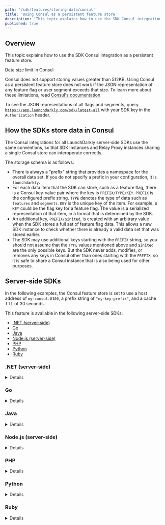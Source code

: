 ```yaml
---
path: '/sdk/features/storing-data/consul'
title: 'Using Consul as a persistent feature store'
description: 'This topic explains how to use the SDK Consul integration as a persistent feature store.'
published: true
---
```


## Overview

This topic explains how to use the SDK Consul integration as a persistent feature store.

<Callout intent="alert">
<CalloutTitle>Data size limit in Consul</CalloutTitle>
<CalloutDescription>

Consul does not support storing values greater than 512KB. Using Consul as a persistent feature store does not work if the JSON representation of any feature flag or user segment exceeds that size. To learn more about these limitations, read [Consul's documentation](https://www.consul.io/docs/troubleshoot/faq#q-what-is-the-per-key-value-size-limitation-for-consul-s-key-value-store).

To see the JSON representations of all flags and segments, query <code>https://app.launchdarkly.com/sdk/latest-all</code> with your SDK key in the `Authorization` header.

</CalloutDescription>
</Callout>

## How the SDKs store data in Consul

The Consul integrations for all LaunchDarkly server-side SDKs use the same conventions, so that SDK instances and Relay Proxy instances sharing a single Consul store can interoperate correctly.

The storage schema is as follows:

- There is always a "prefix" string that provides a namespace for the overall data set. If you do not specify a prefix in your configuration, it is `launchdarkly`.
- For each data item that the SDK can store, such as a feature flag, there is a Consul key-value pair where the key is `PREFIX/TYPE/KEY`. `PREFIX` is the configured prefix string. `TYPE` denotes the type of data such as `features` and `segments`. `KEY` is the unique key of the item. For example, a `KEY` could be the flag key for a feature flag. The value is a serialized representation of that item, in a format that is determined by the SDK.
- An additional key, `PREFIX/$inited`, is created with an arbitrary value when the SDK stores a full set of feature flag data. This allows a new SDK instance to check whether there is already a valid data set that was stored earlier.
- The SDK may use additional keys starting with the `PREFIX` string, so you should not assume that the `TYPE` values mentioned above and `$inited` are the only possible keys. But the SDK never adds, modifies, or removes any keys in Consul other than ones starting with the `PREFIX`, so it is safe to share a Consul instance that is also being used for other purposes.

## Server-side SDKs

In the following examples, the Consul feature store is set to use a host address of `my-consul:8100`, a prefix string of `"my-key-prefix"`, and a cache TTL of 30 seconds.

This feature is available in the following server-side SDKs:

* [.NET (server-side)](#net-server-side)
* [Go](#go)
* [Java](#java)
* [Node.js (server-side)](#nodejs-server-side)
* [PHP](#php)
* [Python](#python)
* [Ruby](#ruby)

### .NET (server-side)

<Details summary="Expand .NET (server-side) code sample">

If using the .NET SDK, you must install the additional package [`LaunchDarkly.ServerSdk.Consul`](https://github.com/launchdarkly/dotnet-server-sdk-consul).

<CodeTabs
  defaultValue="dotnet"
  values={[
    { label: '.NET', value: 'dotnet', },
  ]
}>

<CodeTabItem value="dotnet">

```csharp
using LaunchDarkly.Sdk.Server;
using LaunchDarkly.Sdk.Server.Integrations;
var config = Configuration.Builder(sdkKey)
    .DataStore(
        Components.PersistentDataStore(
            Consul.DataStore().Address("http://my-consul:8100")
        ).CacheSeconds(30)
    )
    .Build();
var client = new LDClient(config);
// Before version 6.0, the syntax was different:

using LaunchDarkly.Client;
using LaunchDarkly.Client.Consul;

var store = ConsulComponents.ConsulFeatureStore()
    .WithAddress(new Uri("http://my-consul:8100"))
    .WithCaching(FeatureStoreCacheConfig.Enabled.WithTtlSeconds(30));

var config = Configuration.Default(sdkKey)
    .WithFeatureStoreFactory(store);
var client = new LDClient(config);
```
</CodeTabItem>
</CodeTabs>

To learn more, read [`dotnet-server-sdk-consul`](https://github.com/launchdarkly/dotnet-server-sdk-consul).
</Details>

### Go

<Details summary="Expand Go code sample">

The Go integration is in [`github.com/launchdarkly/go-server-sdk-consul`](https://github.com/launchdarkly/go-server-sdk-consul) for version 5.0.0 or higher of the SDK. In versions 4.5.0 and higher, but below 5.0.0, it is in the main SDK distribution as the subpackage `ldconsul`.

<CodeTabs
  defaultValue="go"
  values={[
    { label: 'Go', value: 'go', },
  ]
}>

<CodeTabItem value="go">

```go
import (
    ld "gopkg.in/launchdarkly/go-server-sdk.v5"
    "gopkg.in/launchdarkly/go-server-sdk.v5/ldcomponents"
    ldconsul "github.com/launchdarkly/go-server-sdk-consul"
)

var config ld.Config
config.DataStore = ldcomponents.PersistentDataStore(
    ldconsul.DataStore().
        Address("http://my-consul:8100").
        Prefix("my-key-prefix"),
).CacheSeconds(30)
client := ld.MakeCustomClient(sdkKey, config, waitTime)
```

</CodeTabItem>
</CodeTabs>

To learn more, read [`go-server-sdk-consul`](https://pkg.go.dev/github.com/launchdarkly/go-server-sdk-consul).
</Details>

### Java

<Details summary="Expand Java code sample">

If using the Java SDK, you must install the additional package [`com.launchdarkly.launchdarkly-java-server-sdk-consul-store`](https://github.com/launchdarkly/java-server-sdk-consul).

<CodeTabs
  defaultValue="java"
  values={[
    { label: 'Java', value: 'java', },,
  ]
}>

<CodeTabItem value="java">

```java
import com.launchdarkly.sdk.server.*;
import com.launchdarkly.sdk.server.integrations.*;

LDConfig config = new LDConfig.Builder()
  .dataStore(
    Components.persistentDataStore(
      Consul.dataStore().url(URL.create("http://my-consul:8100"))
        .prefix("my-key-prefix")
    ).cacheSeconds(30)
  )
  .build();
LDClient client = new LDClient(sdkKey, config);
```

</CodeTabItem>
</CodeTabs>

To learn more, read [`java-server-sdk-consul`](https://github.com/launchdarkly/java-server-sdk-consul).
</Details>

### Node.js (server-side)

<Details summary="Expand Node.js (server-side) code sample">

If using the Node.js SDK you must install the additional package [`launchdarkly-node-server-consul`](https://github.com/launchdarkly/node-server-sdk-consul).

<CodeTabs
  defaultValue="js"
  values={[
    { label: 'JavaScript', value: 'js', },
    { label: 'TypeScript', value: 'ts' },
  ]
}>

<CodeTabItem value="js">

```js
const ld = require('launchdarkly-node-server-sdk');
const ConsulFeatureStore = require('launchdarkly-node-server-sdk-consul');

const store = ConsulFeatureStore({
  consulOptions: {
    host: 'your-consul',
    port:  8100
  },
  prefix: 'your-key-prefix',
  cacheTTL: 30
});

const config = {
  featureStore: store
};
const client = ld.init('YOUR_SDK_KEY', config);
```

</CodeTabItem>
<CodeTabItem value="ts">

```ts
import * as ld from 'launchdarkly-node-server-sdk';
import ConsulFeatureStore from 'launchdarkly-node-server-sdk-consul';

const store = ConsulFeatureStore({
  consulOptions: {
    host: 'your-consul',
    port: 8100,
  },
  prefix: 'your-key-prefix',
  cacheTTL: 30,
});

const config: ld.LDOptions = {
  featureStore: store,
};

const client = ld.init('YOUR_SDK_KEY', config);
```

</CodeTabItem>
</CodeTabs>
</Details>

### PHP

<Details summary="Expand PHP code sample">

In version 4.0 and higher of the PHP SDK, you must add the package `launchdarkly/server-sdk-consul` to your application's Composer dependencies to use the Consul integration.

In versions 3.x and earlier, the Consul integration is built into the main SDK package, but you must add a package dependency for `aws/sensiolabs/consul-php-sdk`.

To use the Consul integration:

<CodeTabs
  defaultValue="php"
  values={[
    { label: 'PHP', value: 'php', },
  ]
}>

<CodeTabItem value="php">

```php
$fr = LaunchDarkly\Integrations\Consul::featureRequester([
    'consul_uri' => 'http://my-consul:8100',
    'consul_prefix' => 'my-key-prefix'
]);
$client = new LaunchDarkly\LDClient("your_sdk_key", [
    'feature_requester' => $fr
]);
```

</CodeTabItem>
</CodeTabs>

To learn more, read [`php-server-sdk-consul`](https://github.com/launchdarkly/php-server-sdk-consul).
</Details>

### Python

<Details summary="Expand Python code sample">

The Python integration is part of the main SDK distribution as of version 6.8.1, but you must also install the package `python-consul`. Python 3.3 and 3.4 are not supported.

<CodeTabs
  defaultValue="py"
  values={[
    { label: 'Python', value: 'py', },
  ]
}>

<CodeTabItem value="py">

```python
import ldclient
from ldclient.config import Config
from ldclient.feature_store import CacheConfig
from ldclient.integrations import Consul

store = Consul.new_feature_store(host='my-consul', port=8100,
    prefix='my-key-prefix', caching=CacheConfig(expiration=30))

config = Config(feature_store=store)
ldclient.set_config(config)
```

</CodeTabItem>
</CodeTabs>
</Details>

### Ruby

<Details summary="Expand Ruby code sample">

The Ruby integration is part of the main SDK distribution as of version 5.1.1, but you must also install the gem `diplomat`.

<CodeTabs
  defaultValue="ruby"
  values={[
    { label: 'Ruby', value: 'ruby', },
  ]
}>

<CodeTabItem value="ruby">

```ruby
require 'ldclient-rb'

store = LaunchDarkly::Integrations::Consul.new_feature_store(
  { url: 'http://my-consul:8100', prefix: 'my-key-prefix', expiration: 30 })

config = LaunchDarkly::Config.new(
  feature_store: store
)
client = LaunchDarkly::Client.new(sdk_key, config)
```

</CodeTabItem>
</CodeTabs>
</Details>
